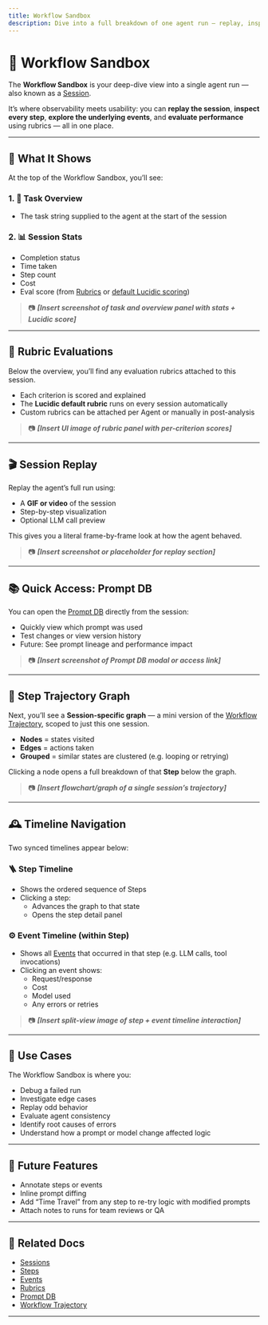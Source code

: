 ```yaml
---
title: Workflow Sandbox
description: Dive into a full breakdown of one agent run — replay, inspect, evaluate, and debug every decision.
---
```


# 🧪 Workflow Sandbox

The **Workflow Sandbox** is your deep-dive view into a single agent run — also known as a [Session](/sessions).

It’s where observability meets usability: you can **replay the session**, **inspect every step**, **explore the underlying events**, and **evaluate performance** using rubrics — all in one place.

---

## 🧠 What It Shows

At the top of the Workflow Sandbox, you’ll see:

### 1. 📝 Task Overview
- The task string supplied to the agent at the start of the session

### 2. 📊 Session Stats
- Completion status
- Time taken
- Step count
- Cost
- Eval score (from [Rubrics](/features/rubrics) or [default Lucidic scoring](/sessions#default-evaluation))

> 📷 _**[Insert screenshot of task and overview panel with stats + Lucidic score]**_

---

## 🧮 Rubric Evaluations

Below the overview, you’ll find any evaluation rubrics attached to this session.

- Each criterion is scored and explained
- The **Lucidic default rubric** runs on every session automatically
- Custom rubrics can be attached per Agent or manually in post-analysis

> 📷 _**[Insert UI image of rubric panel with per-criterion scores]**_

---

## 🎬 Session Replay

Replay the agent’s full run using:

- A **GIF or video** of the session
- Step-by-step visualization
- Optional LLM call preview

This gives you a literal frame-by-frame look at how the agent behaved.

> 📷 _**[Insert screenshot or placeholder for replay section]**_

---

## 📚 Quick Access: Prompt DB

You can open the [Prompt DB](/features/prompt-db) directly from the session:

- Quickly view which prompt was used
- Test changes or view version history
- Future: See prompt lineage and performance impact

> 📷 _**[Insert screenshot of Prompt DB modal or access link]**_

---

## 🧭 Step Trajectory Graph

Next, you’ll see a **Session-specific graph** — a mini version of the [Workflow Trajectory](/features/workflow-trajectory), scoped to just this one session.

- **Nodes** = states visited
- **Edges** = actions taken
- **Grouped** = similar states are clustered (e.g. looping or retrying)

Clicking a node opens a full breakdown of that **Step** below the graph.

> 📷 _**[Insert flowchart/graph of a single session’s trajectory]**_

---

## 🕰 Timeline Navigation

Two synced timelines appear below:

### 🪜 Step Timeline
- Shows the ordered sequence of Steps
- Clicking a step:
  - Advances the graph to that state
  - Opens the step detail panel

### ⚙️ Event Timeline (within Step)
- Shows all [Events](/events) that occurred in that step (e.g. LLM calls, tool invocations)
- Clicking an event shows:
  - Request/response
  - Cost
  - Model used
  - Any errors or retries

> 📷 _**[Insert split-view image of step + event timeline interaction]**_

---

## 🧰 Use Cases

The Workflow Sandbox is where you:

- Debug a failed run
- Investigate edge cases
- Replay odd behavior
- Evaluate agent consistency
- Identify root causes of errors
- Understand how a prompt or model change affected logic

---

## 🔮 Future Features

- Annotate steps or events
- Inline prompt diffing
- Add “Time Travel” from any step to re-try logic with modified prompts
- Attach notes to runs for team reviews or QA

---

## 🔗 Related Docs

- [Sessions](/sessions)
- [Steps](/steps)
- [Events](/events)
- [Rubrics](/features/rubrics)
- [Prompt DB](/features/prompt-db)
- [Workflow Trajectory](/features/workflow-trajectory)

---